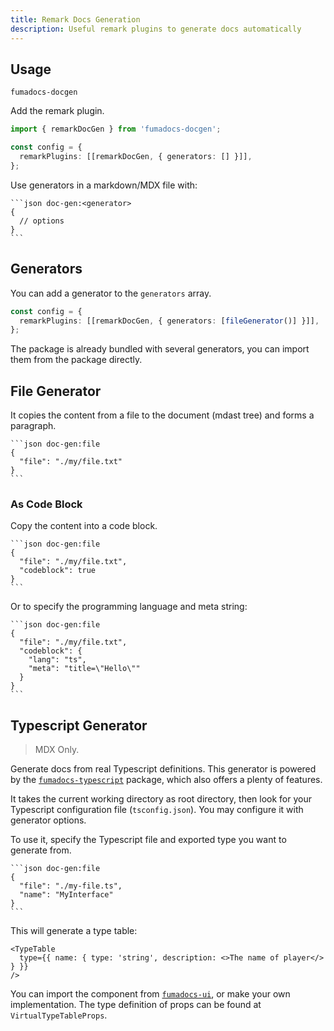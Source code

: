 ```yaml
---
title: Remark Docs Generation
description: Useful remark plugins to generate docs automatically
---
```


## Usage

```package-install
fumadocs-docgen
```

Add the remark plugin.

```ts
import { remarkDocGen } from 'fumadocs-docgen';

const config = {
  remarkPlugins: [[remarkDocGen, { generators: [] }]],
};
```

Use generators in a markdown/MDX file with:

````mdx
```json doc-gen:<generator>
{
  // options
}
```
````

## Generators

You can add a generator to the `generators` array.

```ts
const config = {
  remarkPlugins: [[remarkDocGen, { generators: [fileGenerator()] }]],
};
```

The package is already bundled with several generators, you can import them from the package directly.

## File Generator

It copies the content from a file to the document (mdast tree) and forms a paragraph.

````mdx
```json doc-gen:file
{
  "file": "./my/file.txt"
}
```
````

### As Code Block

Copy the content into a code block.

````mdx
```json doc-gen:file
{
  "file": "./my/file.txt",
  "codeblock": true
}
```
````

Or to specify the programming language and meta string:

````mdx
```json doc-gen:file
{
  "file": "./my/file.txt",
  "codeblock": {
    "lang": "ts",
    "meta": "title=\"Hello\""
  }
}
```
````

## Typescript Generator

> MDX Only.

Generate docs from real Typescript definitions.
This generator is powered by the [`fumadocs-typescript`](/docs/ui/typescript) package, which also offers a plenty of features.

It takes the current working directory as root directory, then look for your Typescript configuration file (`tsconfig.json`).
You may configure it with generator options.

To use it, specify the Typescript file and exported type you want to generate from.

````mdx
```json doc-gen:file
{
  "file": "./my-file.ts",
  "name": "MyInterface"
}
```
````

This will generate a type table:

```mdx
<TypeTable
  type={{ name: { type: 'string', description: <>The name of player</> } }}
/>
```

You can import the component from [`fumadocs-ui`](/docs/ui/components/type-table), or make your own implementation.
The type definition of props can be found at `VirtualTypeTableProps`.
